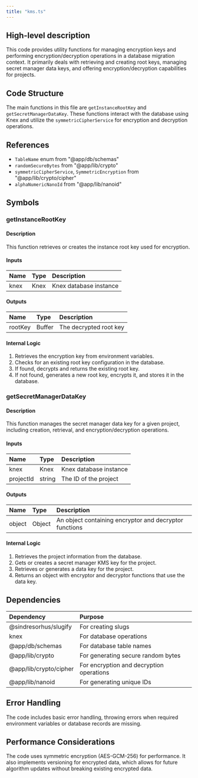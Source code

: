 ```yaml
---
title: "kms.ts"
---
```


## High-level description
This code provides utility functions for managing encryption keys and performing encryption/decryption operations in a database migration context. It primarily deals with retrieving and creating root keys, managing secret manager data keys, and offering encryption/decryption capabilities for projects.

## Code Structure
The main functions in this file are `getInstanceRootKey` and `getSecretManagerDataKey`. These functions interact with the database using Knex and utilize the `symmetricCipherService` for encryption and decryption operations.

## References
- `TableName` enum from "@app/db/schemas"
- `randomSecureBytes` from "@app/lib/crypto"
- `symmetricCipherService`, `SymmetricEncryption` from "@app/lib/crypto/cipher"
- `alphaNumericNanoId` from "@app/lib/nanoid"

## Symbols

### getInstanceRootKey
#### Description
This function retrieves or creates the instance root key used for encryption.

#### Inputs
| Name | Type | Description |
|:-----|:-----|:------------|
| knex | Knex | Knex database instance |

#### Outputs
| Name | Type | Description |
|:-----|:-----|:------------|
| rootKey | Buffer | The decrypted root key |

#### Internal Logic
1. Retrieves the encryption key from environment variables.
2. Checks for an existing root key configuration in the database.
3. If found, decrypts and returns the existing root key.
4. If not found, generates a new root key, encrypts it, and stores it in the database.

### getSecretManagerDataKey
#### Description
This function manages the secret manager data key for a given project, including creation, retrieval, and encryption/decryption operations.

#### Inputs
| Name | Type | Description |
|:-----|:-----|:------------|
| knex | Knex | Knex database instance |
| projectId | string | The ID of the project |

#### Outputs
| Name | Type | Description |
|:-----|:-----|:------------|
| object | Object | An object containing encryptor and decryptor functions |

#### Internal Logic
1. Retrieves the project information from the database.
2. Gets or creates a secret manager KMS key for the project.
3. Retrieves or generates a data key for the project.
4. Returns an object with encryptor and decryptor functions that use the data key.

## Dependencies
| Dependency | Purpose |
|:-----------|:--------|
| @sindresorhus/slugify | For creating slugs |
| knex | For database operations |
| @app/db/schemas | For database table names |
| @app/lib/crypto | For generating secure random bytes |
| @app/lib/crypto/cipher | For encryption and decryption operations |
| @app/lib/nanoid | For generating unique IDs |

## Error Handling
The code includes basic error handling, throwing errors when required environment variables or database records are missing.

## Performance Considerations
The code uses symmetric encryption (AES-GCM-256) for performance. It also implements versioning for encrypted data, which allows for future algorithm updates without breaking existing encrypted data.